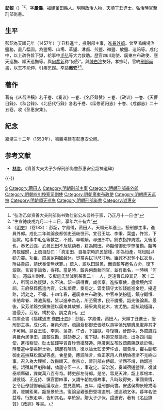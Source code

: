 {{明清人物信息框
| 姓名 = 彭韶
| 原名 =
| 圖片名稱 = 彭韶.jpg
| 圖片大小 = 220px
| 圖片說明 = 明佚名《明良真像》之惠安公彭韶遺像
| 最高職務 = 資善大夫太子少保刑部尚書
| 國家 = 大明
| 爵位 =
| 籍貫 = [[福建|福建]][[莆田縣|莆田縣]]
| 族裔 = 漢族
| 旗籍 = 
| 字號 = 字鳳儀，號從吾
| 室名 = 
| 諡號 = 惠安
| 出生日期 = [[宣德|宣德]]五年（1430年）
| 出生地點 = 
| 逝世日期 = [[弘治|弘治]]八年（1495年）
| 逝世地點 = 
| 墓葬 =
| 配偶 =
| 親屬 = 
| 出身 = 
*天順元年丁丑科進士出身
| 經歷 = 
| 著作 =
}}

'''彭韶'''（{{bd|1430年|10月9日|1495年|2月5日|catIdx=P彭}}）<ref>“弘治乙卯资善大夫刑部尚书致仕彭公从吾终于家，乃正月十一日也”</ref><ref>“生宣徳庚戌九月二十二日，享年六十有六”</ref>，字'''鳳儀'''，[[福建|福建]][[莆田縣|莆田縣]]人。明朝政治人物，天順丁丑進士，弘治時官至刑部尚書。

==生平==
彭韶為天順元年（1457年）丁丑科進士，授刑部主事，進[[員外郎|員外郎]]。曾至鳴鶴場治鹽務，畫八幅圖，為鹽場、山場、草盪、淋鹵、煎鹽、微鹽、放鹽、追賠等。成化中，以上疏忤旨下獄，給事中[[毛弘_(明朝)|毛弘]]等大力救助。歷官四川副使、廣東左布政使、應天巡撫、順天巡撫等。與[[何喬新|何喬新]]称“何彭”。與[[陳白沙|陳白沙]]友好。孝宗時，官終[[刑部尚書|刑部尚書]]，以志不能伸，引疾乞歸。卒謚'''惠安'''<ref>《[[明史|明史]]》（卷183）：彭韶，字鳳儀，莆田人。天順元年進士。授刑部主事，進員外郎。成化二年疏論僉都御史張岐憸邪，宜召王竑、李秉、葉盛，忤旨，下詔獄。給事中毛弘等救之，不聽，卒輸贖。尋遷郎中。錦衣指揮周彧，太後弟也，奏乞武強、武邑民田不及賦額者，籍為閑田。命韶偕御史季琮覆勘。韶等周視徑歸，上疏自劾曰：「真定田，自祖宗時許民墾種，即為恒產，除租賦以勸力農。功臣、戚裏家與國鹹休，豈當與民爭尺寸地。臣誠不忍奪小民衣食，附益貴戚，請伏奉使無狀罪。」疏入，詔以田歸民，而責韶等邀名方命，復下詔獄。言官爭論救，得釋。當是時，韶與何喬新同官，並有重名，一時稱「何彭」。遷四川副使。安嶽扈氏焚滅劉某家二十一人，定遠曹氏殺其兄一家十二人，所司以為疑獄，久不決。韶一訊得實，咸伏辜。進按察使，盡撤境內淫祠。王府祭葬舊遣內官，公私煩費，奏罷之。雲南鎮守太監錢能進金燈，擾道路，韶劾之，不報。十四年春，遷廣東左布政使。中官奉使紛遝，鎮守顧恒、市舶韋眷、珠池黃福，皆以進奉為名，所至需求，民不勝擾。韶先後論奏。最後，梁芳弟錦衣鎮撫德以廣東其故鄉，歸采禽鳥花木，害尤酷。韶抗疏極論，語侵芳。芳怒，構於帝，調之貴州。</ref><ref>四庫全書《福建通志·[[s:福建通志_(四庫全書本)/卷44|卷四十四]]》：彭韶，字鳳儀，莆田人。天順丁丑進士，授刑部主事。成化初，署員外郎，疏論僉都御史張岐以夀寜侯兄驟膺風憲非其才不可用。請召王竑、李秉、葉盛，忤㫖，下詔獄。尋復職，晉郎中。外戚周彧與畿內民爭田，詔韶徃勘，歸劾奏之，復下獄。科道交章論救，出為四川副使，進按察使。劾太監錢寜冐貢珍竒擾驛逓。陞廣東左布政疏薦陳獻章於朝。時屢遣中使採辦土物，韶屢有陳請，復以論太監梁芳忤㫖，調貴州，擢右副都御史巡撫蘇松嘉湖等處。㑹星變，應詔陳言，條正家用人兵柄儉德漸不克終四事。召入為大理卿，改撫順天。孝宗立，晉刑部右侍郎。浙西不靖，勅韶巡視。韶殱其巨魁陳輔，劾罷守臣一人，事遂定。留治浙，奏蠲宿逋鹽課，復減泰順縣礦，課嵗萬八百有竒。轉吏部左侍郎。是冬，彗見天津，韶上厚根本、減役錢、正近侍、慎官爵四事，又請午朝無循故事，凡時政得失，軍國重情，乞令臣僚就御前面議取㫖，並見嘉納。五年，陞刑部尚書。安逺侯栁景總戎兩廣，發贓鉅萬。韶抵景於法。復論皇親張巒塋墳逾制，遂連疏乞休。暮年名徳益尊，行旅走卒，皆知其名。卒於家。贈太子少保，諡惠安。著有《名臣錄贊》《政訓》等書。</ref>。

==著作==
著有《从吾滞稿》若干巻、《奏议》一巻、《名臣録赞》三巻、《政训》一巻、《天曹目録》、《秋台録》、《北岳代行録》各若干巻、《续修莆阳志》十巻、《成都志》二十五卷。收《彭惠安集》。

==紀念==
嘉靖三十二年（1553年），鳴鶴場建有彭惠安公祠。

==参考文献==
{{wikisource|明史/卷183}}
{{Reflist}}
*[[林俊|林俊]]，《資善大夫太子少保刑部尚書彭惠安公韶神道碑》

{{-}}
{{並稱|何彭|[[何喬新|何喬新]] - [[彭韶|彭　韶]]}}
{{天順元年丁丑科殿試金榜}}

{{Authority control}}

{{DEFAULTSORT:Peng彭}}
[[Category:彭姓|S]]
[[Category:莆田人|Category:莆田人]]
[[Category:明朝刑部主事|Category:明朝刑部主事]]
[[Category:明朝刑部員外郎|Category:明朝刑部員外郎]]
[[Category:明朝四川按察司副使|Category:明朝四川按察司副使]]
[[Category:明朝廣東布政使|Category:明朝廣東布政使]]
[[Category:明朝應天巡撫|Category:明朝應天巡撫]]
[[Category:明朝順天巡撫|Category:明朝順天巡撫]]
[[Category:明朝刑部尚書|Category:明朝刑部尚書]]
[[Category:谥惠安|Category:谥惠安]]